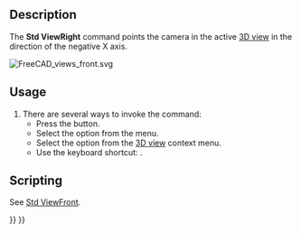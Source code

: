 <languages/>

{{Docnav
|[[Std_ViewTop|ViewTop]]
|[[Std_ViewRear|ViewRear]]
|[[Std_View_Menu|Std View Menu]]
|IconL=Std_ViewTop.svg
|IconR=Std_ViewRear.svg
|IconC=Freecad.svg
}}

{{GuiCommand
|Name=Std ViewRight
|MenuLocation=View → Standard views → Right
|Workbenches=All
|Shortcut={{KEY|3}}
|SeeAlso=[[Std_ViewFront|Std ViewFront]], [[Std_ViewTop|Std ViewTop]]
}}

==Description==

The '''Std ViewRight''' command points the camera in the active [[3D_view|3D view]] in the direction of the negative X axis.

[[Image:FreeCAD_views_front.svg]]
{{Caption|Arrow 3 points in the direction of the right view}}

==Usage==

# There are several ways to invoke the command:
#* Press the {{Button|[[Image:Std_ViewRight.svg|16px]] [[Std_ViewRight|Right]]}} button.
#* Select the {{MenuCommand|View → Standard views → [[Image:Std_ViewRight.svg|16px]] Right}} option from the menu.
#* Select the {{MenuCommand|Standard views → [[Image:Std_ViewRight.svg|16px]] Right}} option from the [[3D_view|3D view]] context menu.
#* Use the keyboard shortcut: {{KEY|3}}.

==Scripting==

See [[Std_ViewFront#Scripting|Std ViewFront]].


{{Docnav
|[[Std_ViewTop|ViewTop]]
|[[Std_ViewRear|ViewRear]]
|[[Std_View_Menu|Std View Menu]]
|IconL=Std_ViewTop.svg
|IconR=Std_ViewRear.svg
|IconC=Freecad.svg
}}

{{Std_Base_navi{{#translation:}}}}
{{Userdocnavi{{#translation:}}}}